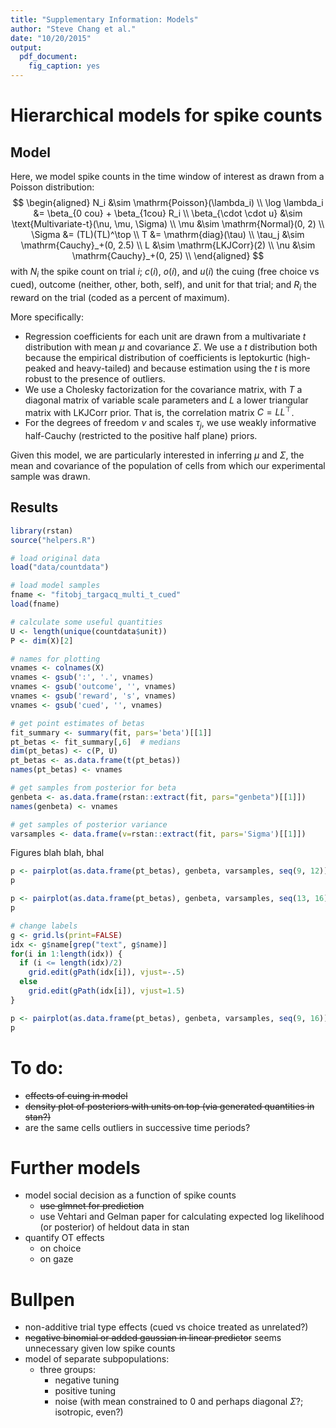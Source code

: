 ```yaml
---
title: "Supplementary Information: Models"
author: "Steve Chang et al."
date: "10/20/2015"
output: 
  pdf_document:
    fig_caption: yes        
---
```


# Hierarchical models for spike counts

## Model

Here, we model spike counts in the time window of interest as drawn from a Poisson distribution:
$$
\begin{aligned}
  N_i &\sim \mathrm{Poisson}(\lambda_i) \\
  \log \lambda_i &= \beta_{0 cou} + \beta_{1cou} R_i \\
  \beta_{\cdot \cdot u} &\sim \text{Multivariate-t}(\nu, \mu, \Sigma) \\
  \mu &\sim \mathrm{Normal}(0, 2) \\
  \Sigma &= (TL)(TL)^\top \\
  T &= \mathrm{diag}(\tau) \\
  \tau_j &\sim \mathrm{Cauchy}_+(0, 2.5) \\
  L &\sim \mathrm{LKJCorr}(2) \\
  \nu &\sim \mathrm{Cauchy}_+(0, 25) \\
\end{aligned}
$$
with $N_i$ the spike count on trial $i$; $c(i)$, $o(i)$, and $u(i)$ the cuing (free choice vs cued), 
outcome (neither, other, both, self), and unit for that trial; and $R_i$ the reward on the trial 
(coded as a percent of maximum).

More specifically:

- Regression coefficients for each unit are drawn from a multivariate $t$ distribution with mean $\mu$ and 
covariance $\Sigma$. We use a $t$ distribution both because the empirical distribution of coefficients is 
leptokurtic (high-peaked and heavy-tailed) and because estimation using the $t$ is more robust to the 
presence of outliers.
- We use a Cholesky factorization for the covariance matrix, with $T$ a diagonal matrix of variable scale 
parameters and $L$ a lower triangular matrix with LKJCorr prior\footnote{cf. Section 50.1 of the Stan Manual 
v.2.8.0 and references therein.}. That is, the correlation matrix $C = LL^\top$.
- For the degrees of freedom $\nu$ and scales $\tau_j$, we use weakly informative half-Cauchy (restricted to the 
positive half plane) priors.

Given this model, we are particularly interested in inferring $\mu$ and $\Sigma$, the mean and covariance of the
population of cells from which our experimental sample was drawn.

## Results

```r
library(rstan)
source("helpers.R")

# load original data
load("data/countdata")

# load model samples
fname <- "fitobj_targacq_multi_t_cued"
load(fname)

# calculate some useful quantities
U <- length(unique(countdata$unit))
P <- dim(X)[2]

# names for plotting
vnames <- colnames(X)
vnames <- gsub(':', '.', vnames)
vnames <- gsub('outcome', '', vnames)
vnames <- gsub('reward', 's', vnames)
vnames <- gsub('cued', '', vnames)

# get point estimates of betas
fit_summary <- summary(fit, pars='beta')[[1]]
pt_betas <- fit_summary[,6]  # medians
dim(pt_betas) <- c(P, U)
pt_betas <- as.data.frame(t(pt_betas))
names(pt_betas) <- vnames

# get samples from posterior for beta
genbeta <- as.data.frame(rstan::extract(fit, pars="genbeta")[[1]])
names(genbeta) <- vnames

# get samples of posterior variance
varsamples <- data.frame(v=rstan::extract(fit, pars='Sigma')[[1]])
```
Figures blah blah, bhal

```r
p <- pairplot(as.data.frame(pt_betas), genbeta, varsamples, seq(9, 12))
p
```

```r
p <- pairplot(as.data.frame(pt_betas), genbeta, varsamples, seq(13, 16))
p

# change labels
g <- grid.ls(print=FALSE)
idx <- g$name[grep("text", g$name)]
for(i in 1:length(idx)) {
  if (i <= length(idx)/2)
    grid.edit(gPath(idx[i]), vjust=-.5)
  else
    grid.edit(gPath(idx[i]), vjust=1.5)
}
```

```r
p <- pairplot(as.data.frame(pt_betas), genbeta, varsamples, seq(9, 16))
p
```

# To do:
- ~~effects of cuing in model~~
- ~~density plot of posteriors with units on top (via generated quantities in stan?)~~
- are the same cells outliers in successive time periods?

# Further models
- model social decision as a function of spike counts 
    - ~~use glmnet for prediction~~
    - use Vehtari and Gelman paper for calculating expected log likelihood (or posterior) of heldout data in stan
- quantify OT effects
    - on choice
    - on gaze

# Bullpen
- non-additive trial type effects (cued vs choice treated as unrelated?)
- ~~negative binomial or added gaussian in linear predictor~~ seems unnecessary given low spike counts
- model of separate subpopulations:
    - three groups:
        - negative tuning
        - positive tuning
        - noise (with mean constrained to 0 and perhaps diagonal $\Sigma$?; isotropic, even?)

